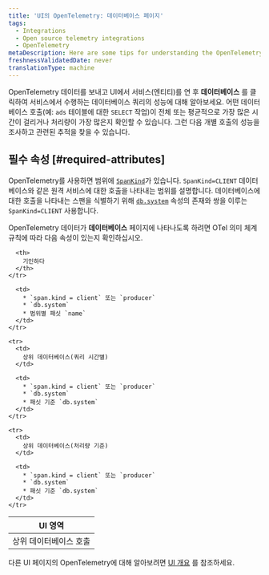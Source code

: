```yaml
---
title: 'UI의 OpenTelemetry: 데이터베이스 페이지'
tags:
  - Integrations
  - Open source telemetry integrations
  - OpenTelemetry
metaDescription: Here are some tips for understanding the OpenTelemetry database page in the New Relic UI.
freshnessValidatedDate: never
translationType: machine
---
```


OpenTelemetry 데이터를 보내고 UI에서 서비스(엔티티)를 연 후 **데이터베이스** 를 클릭하여 서비스에서 수행하는 데이터베이스 쿼리의 성능에 대해 알아보세요. 어떤 데이터베이스 호출(예: `ads` 테이블에 대한 `SELECT` 작업)이 전체 또는 평균적으로 가장 많은 시간이 걸리거나 처리량이 가장 많은지 확인할 수 있습니다. 그런 다음 개별 호출의 성능을 조사하고 관련된 추적을 찾을 수 있습니다.

## 필수 속성 [#required-attributes]

OpenTelemetry를 사용하면 범위에 [`SpanKind`](https://github.com/open-telemetry/opentelemetry-specification/blob/main/specification/trace/api.md#spankind)가 있습니다. `SpanKind=CLIENT` 데이터베이스와 같은 원격 서비스에 대한 호출을 나타내는 범위를 설명합니다. 데이터베이스에 대한 호출을 나타내는 스팬을 식별하기 위해 [`db.system`](https://github.com/open-telemetry/opentelemetry-specification/blob/main/specification/trace/semantic_conventions/database.md) 속성의 존재와 쌍을 이루는 `SpanKind=CLIENT` 사용합니다.

OpenTelemetry 데이터가 **데이터베이스** 페이지에 나타나도록 하려면 OTel 의미 체계 규칙에 따라 다음 속성이 있는지 확인하십시오.

<table>
  <thead>
    <tr>
      <th style={{ width: "200px" }}>
        UI 영역
      </th>

      <th>
        기인하다
      </th>
    </tr>
  </thead>

  <tbody>
    <tr>
      <td>
        상위 데이터베이스 호출
      </td>

      <td>
        * `span.kind = client` 또는 `producer`
        * `db.system`
        * 범위별 패싯 `name`
      </td>
    </tr>

    <tr>
      <td>
        상위 데이터베이스(쿼리 시간별)
      </td>

      <td>
        * `span.kind = client` 또는 `producer`
        * `db.system`
        * 패싯 기준 `db.system`
      </td>
    </tr>

    <tr>
      <td>
        상위 데이터베이스(처리량 기준)
      </td>

      <td>
        * `span.kind = client` 또는 `producer`
        * `db.system`
        * 패싯 기준 `db.system`
      </td>
    </tr>
  </tbody>
</table>

다른 UI 페이지의 OpenTelemetry에 대해 알아보려면 [UI 개요](/docs/more-integrations/open-source-telemetry-integrations/opentelemetry/view-your-data/opentelemetry-view-your-data) 를 참조하세요.